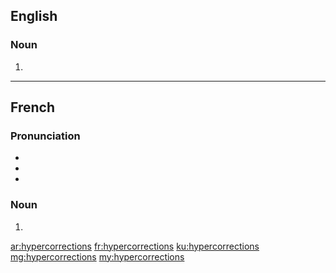==English==

===Noun===
{{head|en|plural}}

# {{plural of|hypercorrection|lang=en|nocat=1}}

----

==French==

===Pronunciation===
* {{IPA|/i.pɛʁ.kɔ.ʁɛk.sjɔ̃/|lang=fr}}
* {{homophones|hypercorrection|lang=fr}}
* {{hyphenation|hy|per|co|rrec|tions|lang=fr}}

===Noun===
{{head|fr|plural}} {{f-p}}

# {{plural of|hypercorrection|lang=fr|nocat=1}}

[[ar:hypercorrections]]
[[fr:hypercorrections]]
[[ku:hypercorrections]]
[[mg:hypercorrections]]
[[my:hypercorrections]]